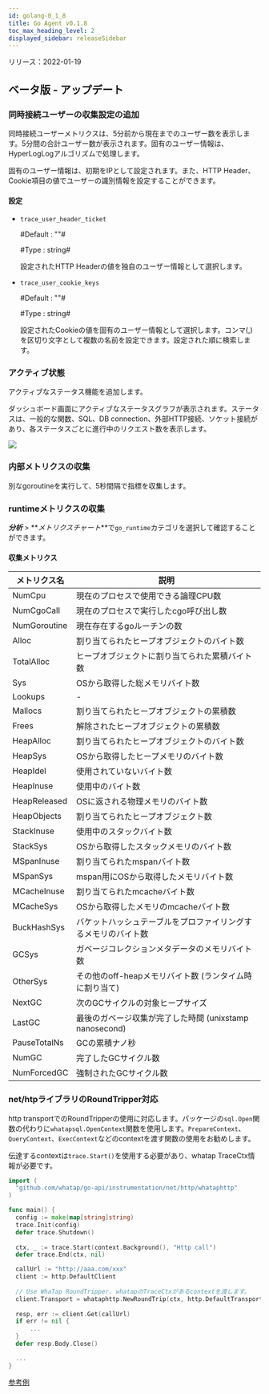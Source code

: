 ```yaml
---
id: golang-0_1_8
title: Go Agent v0.1.8
toc_max_heading_level: 2
displayed_sidebar: releaseSidebar
---
```



リリース：2022-01-19

## ベータ版 - アップデート

### 同時接続ユーザーの収集設定の追加

同時接続ユーザーメトリクスは、5分前から現在までのユーザー数を表示します。5分間の合計ユーザー数が表示されます。固有のユーザー情報は、HyperLogLogアルゴリズムで処理します。

固有のユーザー情報は、初期をIPとして設定されます。また、HTTP Header、Cookie項目の値でユーザーの識別情報を設定することができます。 

#### 設定

- `trace_user_header_ticket`

  \#Default : ""#

  \#Type : string#

  設定されたHTTP Headerの値を独自のユーザー情報として選択します。

- `trace_user_cookie_keys`

  \#Default : ""#

  \#Type : string#

  設定されたCookieの値を固有のユーザー情報として選択します。コンマ(,) を区切り文字として複数の名前を設定できます。設定された順に検索します。

### アクティブ状態

アクティブなステータス機能を追加します。 

ダッシュボード画面にアクティブなステータスグラフが表示されます。ステータスは、一般的な関数、SQL、DB connection、外部HTTP接続、ソケット接続があり、各ステータスごとに進行中のリクエスト数を表示します。

![](https://img.whatap.io/media/agent_php/rease/tinified/active_status.png)

### 内部メトリクスの収集

別なgoroutineを実行して、5秒間隔で指標を収集します。 

### runtimeメトリクスの収集

**_分析_** > **_メトリクスチャート_**で`go_runtime`カテゴリを選択して確認することができます。 

#### 収集メトリクス

| メトリクス名       | 説明                                                                 |
| ------------ | ------------------------------------------------------------------ |
| NumCpu       | 現在のプロセスで使用できる論理CPU数                                                |
| NumCgoCall   | 現在のプロセスで実行したcgo呼び出し数                                               |
| NumGoroutine | 現在存在するgoルーチンの数                                                     |
| Alloc        | 割り当てられたヒープオブジェクトのバイト数                                              |
| TotalAlloc   | ヒープオブジェクトに割り当てられた累積バイト数                                            |
| Sys          | OSから取得した総メモリバイト数                                                   |
| Lookups      | -                                                                  |
| Mallocs      | 割り当てられたヒープオブジェクトの累積数                                               |
| Frees        | 解除されたヒープオブジェクトの累積数                                                 |
| HeapAlloc    | 割り当てられたヒープオブジェクトのバイト数                                              |
| HeapSys      | OSから取得したヒープメモリのバイト数                                                |
| HeapIdel     | 使用されていないバイト数                                                       |
| HeapInuse    | 使用中のバイト数                                                           |
| HeapReleased | OSに返される物理メモリのバイト数                                                  |
| HeapObjects  | 割り当てられたヒープオブジェクト数                                                  |
| StackInuse   | 使用中のスタックバイト数                                                       |
| StackSys     | OSから取得したスタックメモリのバイト数                                               |
| MSpanInuse   | 割り当てられたmspanバイト数                                                   |
| MSpanSys     | mspan用にOSから取得したメモリバイト数                                             |
| MCacheInuse  | 割り当てられたmcacheバイト数                                                  |
| MCacheSys    | OSから取得したメモリのmcacheバイト数                                             |
| BuckHashSys  | バケットハッシュテーブルをプロファイリングするメモリのバイト数                                    |
| GCSys        | ガベージコレクションメタデータのメモリバイト数                                            |
| OtherSys     | その他のoff-heapメモリバイト数 (ランタイム時に割り当て)               |
| NextGC       | 次のGCサイクルの対象ヒープサイズ                                                  |
| LastGC       | 最後のガベージ収集が完了した時間 (unixstamp nanosecond)         |
| PauseTotalNs | GCの累積ナノ秒                                                           |
| NumGC        | 完了したGCサイクル数                                                        |
| NumForcedGC  | 強制されたGCサイクル数                                                       |

### net/htpライブラリのRoundTripper対応

http transportでのRoundTripperの使用に対応します。パッケージの`sql.Open`関数の代わりに`whatapsql.OpenContext`関数を使用します。`PrepareContext`、`QueryContext`、`ExecContext`などのcontextを渡す関数の使用をお勧めします。 

伝達するcontextは`trace.Start()`を使用する必要があり、whatap TraceCtx情報が必要です。

```go title='Install guide '
import (
  "github.com/whatap/go-api/instrumentation/net/http/whataphttp"
)

func main() {
  config := make(map[string]string)
  trace.Init(config)
  defer trace.Shutdown()
  
  ctx, _ := trace.Start(context.Background(), "Http call")
  defer trace.End(ctx, nil)

  callUrl := "http://aaa.com/xxx"
  client := http.DefaultClient
      
  // Use WhaTap RoundTripper. whatapのTraceCtxがあるcontextを渡します。 
  client.Transport = whataphttp.NewRoundTrip(ctx, http.DefaultTransport)
      
  resp, err := client.Get(callUrl)
  if err != nil {
      ...
  }
  defer resp.Body.Close()

  ...
}
```

[参考例](https://github.com/whatap/go-api-example/tree/main/net/http/client)
